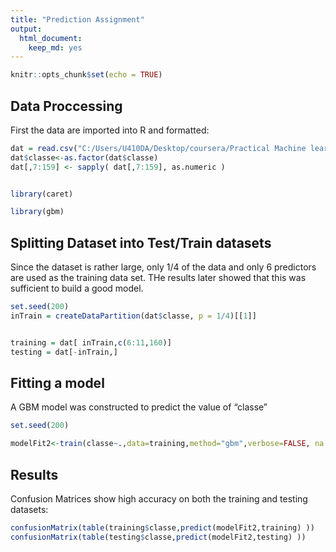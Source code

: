 ---
title: "Prediction Assignment"
output: 
  html_document: 
    keep_md: yes
---

```{r setup, include=FALSE}
knitr::opts_chunk$set(echo = TRUE)
```

## Data Proccessing

First the data are imported into R and formatted:

```{r echo=TRUE}
dat = read.csv("C:/Users/U410DA/Desktop/coursera/Practical Machine learning/pml-training.csv")
dat$classe<-as.factor(dat$classe)
dat[,7:159] <- sapply( dat[,7:159], as.numeric )


library(caret)

library(gbm)
```

## Splitting Dataset into Test/Train datasets

Since the dataset is rather large, only 1/4 of the data and only 6 predictors are used as the training data set. THe results later showed that this was sufficient to build a good model.

```{r  echo=TRUE}
set.seed(200)
inTrain = createDataPartition(dat$classe, p = 1/4)[[1]]


training = dat[ inTrain,c(6:11,160)]
testing = dat[-inTrain,]
```

## Fitting a model

A GBM model was constructed to predict the value of "classe"


```{r}
set.seed(200)

modelFit2<-train(classe~.,data=training,method="gbm",verbose=FALSE, na.action = na.pass)

```

## Results

Confusion Matrices show high accuracy on both the training and testing datasets:

```{r}

confusionMatrix(table(training$classe,predict(modelFit2,training) ))
confusionMatrix(table(testing$classe,predict(modelFit2,testing) ))


```





